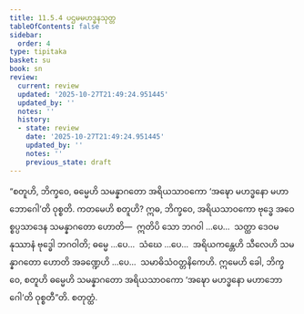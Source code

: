 ```yaml
---
title: 11.5.4 ပဌမမဟဒ္ဓနသုတ္တ
tableOfContents: false
sidebar:
  order: 4
type: tipitaka
basket: su
book: sn
review:
  current: review
  updated: '2025-10-27T21:49:24.951445'
  updated_by: ''
  notes: ''
  history:
  - state: review
    date: '2025-10-27T21:49:24.951445'
    updated_by: ''
    notes: ''
    previous_state: draft
---
```



<ReviewStatus review={frontmatter.review} showDetails={true} />

<HypothesisAnnotation frontmatter={frontmatter} />

<DynamicBreadcrumb />

<Division number="1040" book="sn" e="ch" v="18" p="434">

<Paragraph number="2068" book="sn">
“စတူဟိ, ဘိက္ခဝေ, ဓမ္မေဟိ သမန္နာဂတော အရိယသာဝကော ‘အဍ္ဎော မဟဒ္ဓနော မဟာဘောဂေါ’တိ ဝုစ္စတိ.
</Paragraph>

<Paragraph number="2069" book="sn">
ကတမေဟိ စတူဟိ? ဣဓ, ဘိက္ခဝေ, အရိယသာဝကော ဗုဒ္ဓေ အဝေစ္စပ္ပသာဒေန သမန္နာဂတော ဟောတိ—  ဣတိပိ သော ဘဂဝါ …ပေ…  သတ္ထာ ဒေဝမနုဿာနံ ဗုဒ္ဓေါ ဘဂဝါတိ; ဓမ္မေ …ပေ…  သံဃေ …ပေ…  အရိယကန္တေဟိ သီလေဟိ သမန္နာဂတော ဟောတိ အခဏ္ဍေဟိ …ပေ…  သမာဓိသံဝတ္တနိကေဟိ. ဣမေဟိ ခေါ, ဘိက္ခဝေ, စတူဟိ ဓမ္မေဟိ သမန္နာဂတော အရိယသာဝကော ‘အဍ္ဎော မဟဒ္ဓနော မဟာဘောဂေါ’တိ ဝုစ္စတီ”တိ.

</Paragraph>
</Division>

<Paragraph number="2070" type="center" book="sn">
စတုတ္ထံ.
</Paragraph>